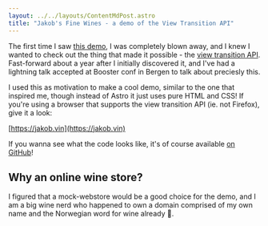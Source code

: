 ```yaml
---
layout: ../../layouts/ContentMdPost.astro
title: "Jakob's Fine Wines - a demo of the View Transition API"
---
```


The first time I saw [this demo](https://live-transitions.pages.dev/), I was completely blown away, and I knew I wanted to check out the thing that made it possible - the [view transition API](https://developer.mozilla.org/en-US/docs/Web/API/View_Transition_API). Fast-forward about a year after I initially discovered it, and I've had a lightning talk accepted at Booster conf in Bergen to talk about preciesly this.

I used this as motivation to make a cool demo, similar to the one that inspired me, though instead of Astro it just uses pure HTML and CSS! If you're using a browser that supports the view transition API (ie. not Firefox), give it a look:

[https://jakob.vin](https://jakob.vin)

If you wanna see what the code looks like, it's of course available [on GitHub](https://github.com/itzjacki/view-transitions-wine-shop)!

## Why an online wine store?

I figured that a mock-webstore would be a good choice for the demo, and I am a big wine nerd who happened to own a domain comprised of my own name and the Norwegian word for wine already 🍷.
